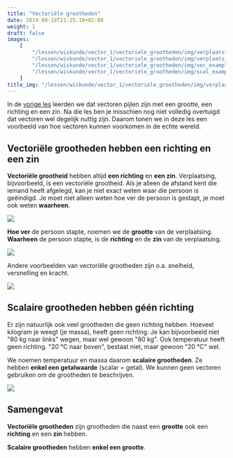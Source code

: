 ```yaml
---
title: "Vectoriële grootheden"
date: 2019-09-18T21:25:10+02:00
weight: 1
draft: false
images:
    [
        "/lessen/wiskunde/vector_1/vectoriele_grootheden/img/verplaatsingsvector_1.png",
        "/lessen/wiskunde/vector_1/vectoriele_grootheden/img/verplaatsingsvector_2.png",
        "/lessen/wiskunde/vector_1/vectoriele_grootheden/img/vec_examples.png",
        "/lessen/wiskunde/vector_1/vectoriele_grootheden/img/scal_examples.png",
    ]
title_img: "/lessen/wiskunde/vector_1/vectoriele_grootheden/img/verplaatsingsvector_1.png"
---
```


In de [vorige les](intro) leerden we dat vectoren pijlen zijn met een
grootte, een richting en een zin. Na die les ben je misschien nog niet volledig
overtuigd dat vectoren wel degelijk nuttig zijn. Daarom tonen we in deze les een
voorbeeld van hoe vectoren kunnen voorkomen in de echte wereld.

## Vectoriële grootheden hebben een richting en een zin

**Vectoriële grootheid** hebben altijd **een richting** en **een zin**. Verplaatsing,
bijvoorbeeld, is een vectoriële grootheid. Als je alleen de afstand kent die
iemand heeft afgelegd, kan je niet exact weten waar die persoon is geëindigd. Je
moet niet alleen weten hoe ver de persoon is gestapt, je moet ook weten
**waarheen**.

![](img/verplaatsingsvector_1.png)

**Hoe ver** de persoon stapte, noemen we de **grootte** van de verplaatsing.
**Waarheen** de persoon stapte, is de **richting** en de **zin** van de verplaatsing.

![](img/verplaatsingsvector_2.png)

Andere voorbeelden van vectoriële grootheden zijn o.a. snelheid, versnelling en kracht.

![](img/vec_examples.png)

## Scalaire grootheden hebben géén richting

Er zijn natuurlijk ook veel grootheden die geen richting hebben. Hoeveel kilogram je weegt <Mute>(je massa)</Mute>, heeft geen richting. Je kan bijvoorbeeld niet "80 kg naar links" wegen, maar wel gewoon "80 kg". Ook temperatuur heeft geen richting. "20 °C naar boven", bestaat niet, maar gewoon "20 °C" wel.

We noemen temperatuur en massa daarom **scalaire grootheden**. Ze hebben **enkel een getalwaarde** <Mute>(scalar = getal)</Mute>. We kunnen geen vectoren gebruiken om de grootheden te beschrijven.

![](img/scal_examples.png)

## Samengevat

<Attention title="Vectoriële en scalaire grootheden">

**Vectoriële grootheden** zijn grootheden die naast een **grootte** ook een **richting** en een **zin** hebben.

**Scalaire grootheden** hebben **enkel een grootte**.
</Attention>
